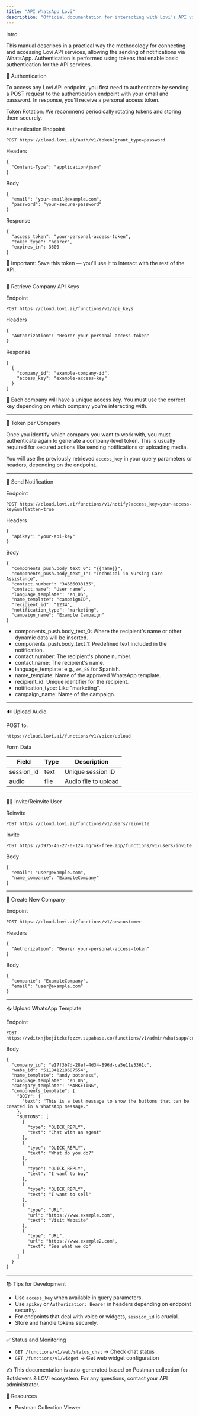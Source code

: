 ```yaml
---
title: "API WhatsApp Lovi"
description: "Official documentation for interacting with Lovi's API via Postman"
---
```


Intro

This manual describes in a practical way the methodology for connecting and accessing Lovi API services, allowing the sending of notifications via WhatsApp. Authentication is performed using tokens that enable basic authentication for the API services.

🔑 Authentication

To access any Lovi API endpoint, you first need to authenticate by sending a POST request to the authentication endpoint with your email and password. In response, you'll receive a personal access token.

Token Rotation: We recommend periodically rotating tokens and storing them securely.

Authentication Endpoint

```
POST https://cloud.lovi.ai/auth/v1/token?grant_type=password
```

Headers

```
{
  "Content-Type": "application/json"
}
```

Body

```
{
  "email": "your-email@example.com",
  "password": "your-secure-password"
}
```

Response

```
{
  "access_token": "your-personal-access-token",
  "token_type": "bearer",
  "expires_in": 3600
}
```

📌 Important: Save this token — you'll use it to interact with the rest of the API.

<hr />

🧭 Retrieve Company API Keys

Endpoint

```
POST https://cloud.lovi.ai/functions/v1/api_keys
```

Headers

```
{
  "Authorization": "Bearer your-personal-access-token"
}
```

Response

```
[
  {
    "company_id": "example-company-id",
    "access_key": "example-access-key"
  }
]
```

📝 Each company will have a unique access key. You must use the correct key depending on which company you're interacting with.

<hr />

🔁 Token per Company

Once you identify which company you want to work with, you must authenticate again to generate a company-level token. This is usually required for secured actions like sending notifications or uploading media.

You will use the previously retrieved <code>access_key</code> in your query parameters or headers, depending on the endpoint.

<hr />

📣 Send Notification

Endpoint

```
POST https://cloud.lovi.ai/functions/v1/notify?access_key=your-access-key&unflatten=true
```

Headers

```
{
  "apikey": "your-api-key"
}
```

Body

```
{
  "components_push.body_text_0": "{{name}}",
  "components_push.body_text_1": "Technical in Nursing Care Assistance",
  "contact.number": "34666033135",
  "contact.name": "User name",
  "language_template": "en_US",
  "name_template": "campaignID",
  "recipient_id": "1234",
  "notification_type": "marketing",
  "campaign_name": "Example Campaign"
}
```

- components_push.body_text_0: Where the recipient's name or other dynamic data will be inserted.
- components_push.body_text_1: Predefined text included in the notification.
- contact.number: The recipient's phone number.
- contact.name: The recipient's name.
- language_template: e.g., <code>es_ES</code> for Spanish.
- name_template: Name of the approved WhatsApp template.
- recipient_id: Unique identifier for the recipient.
- notification_type: Like "marketing".
- campaign_name: Name of the campaign.

<hr />

🔊 Upload Audio

POST to:

```
https://cloud.lovi.ai/functions/v1/voice/upload
```

Form Data

| Field | Type | Description |
|-------|------|-------------|
| session_id | text | Unique session ID |
| audio | file | Audio file to upload |

<hr />

🧑‍💼 Invite/Reinvite User

Reinvite

```
POST https://cloud.lovi.ai/functions/v1/users/reinvite
```

Invite

```
POST https://d975-46-27-0-124.ngrok-free.app/functions/v1/users/invite
```

Body

```
{
  "email": "user@example.com",
  "name_companie": "ExampleCompany"
}
```

<hr />

🏢 Create New Company

Endpoint

```
POST https://cloud.lovi.ai/functions/v1/newcustomer
```

Headers

```
{
  "Authorization": "Bearer your-personal-access-token"
}
```

Body

```
{
  "companie": "ExampleCompany",
  "email": "user@example.com"
}
```

<hr />

📥 Upload WhatsApp Template

Endpoint

```
POST https://vditxnjbejitzkcfqzzv.supabase.co/functions/v1/admin/whatsapp/create/template
```

Body

```
{
  "company_id": "e17f3b7d-28ef-4d34-896d-ca5e11e5361c",
  "waba_id": "511841218687554",
  "name_template": "andy botoness",
  "language_template": "en_US",
  "category_template": "MARKETING",
  "components_template": {
    "BODY": {
      "text": "This is a test message to show the buttons that can be created in a WhatsApp message."
    },
    "BUTTONS": [
      {
        "type": "QUICK_REPLY",
        "text": "Chat with an agent"
      },
      {
        "type": "QUICK_REPLY",
        "text": "What do you do?"
      },
      {
        "type": "QUICK_REPLY",
        "text": "I want to buy"
      },
      {
        "type": "QUICK_REPLY",
        "text": "I want to sell"
      },
      {
        "type": "URL",
        "url": "https://www.example.com",
        "text": "Visit Website"
      },
      {
        "type": "URL",
        "url": "https://www.example2.com",
        "text": "See what we do"
      }
    ]
  }
}
```

<hr />

📚 Tips for Development

- Use <code>access_key</code> when available in query parameters.
- Use <code>apikey</code> or <code>Authorization: Bearer</code> in headers depending on endpoint security.
- For endpoints that deal with voice or widgets, <code>session_id</code> is crucial.
- Store and handle tokens securely.

<hr />

✅ Status and Monitoring

- <code>GET /functions/v1/web/status_chat</code> → Check chat status
- <code>GET /functions/v1/widget</code> → Get web widget configuration

✍️ This documentation is auto-generated based on Postman collection for Botslovers & LOVI ecosystem. For any questions, contact your API administrator.

📎 Resources

- Postman Collection Viewer